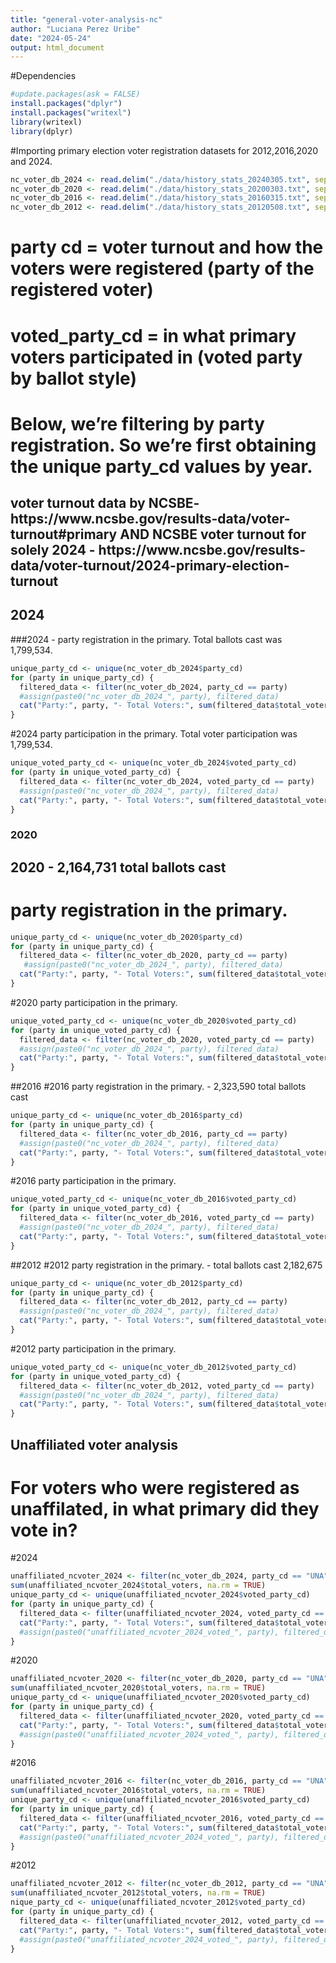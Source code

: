 ---
title: "general-voter-analysis-nc"
author: "Luciana Perez Uribe"
date: "2024-05-24"
output: html_document
---

#Dependencies

```{r}
#update.packages(ask = FALSE)
install.packages("dplyr")
install.packages("writexl")
library(writexl)
library(dplyr)
```

#Importing primary election voter registration datasets for 2012,2016,2020 and 2024. 

```{r}
nc_voter_db_2024 <- read.delim("./data/history_stats_20240305.txt", sep = "\t")
nc_voter_db_2020 <- read.delim("./data/history_stats_20200303.txt", sep = "\t")
nc_voter_db_2016 <- read.delim("./data/history_stats_20160315.txt", sep = "\t")
nc_voter_db_2012 <- read.delim("./data/history_stats_20120508.txt", sep = "\t")
```

# party cd = voter turnout and how the voters were registered (party of the registered voter)
# voted_party_cd = in what primary voters participated in (voted party by ballot style) 

# Below, we're filtering by party registration. So we're first obtaining the unique party_cd values by year. 

## voter turnout data by NCSBE- https://www.ncsbe.gov/results-data/voter-turnout#primary AND NCSBE voter turnout for solely 2024 - https://www.ncsbe.gov/results-data/voter-turnout/2024-primary-election-turnout 

## 2024 
###2024 - party registration in the primary. Total ballots cast was 1,799,534. 

```{r}
unique_party_cd <- unique(nc_voter_db_2024$party_cd)
for (party in unique_party_cd) {
  filtered_data <- filter(nc_voter_db_2024, party_cd == party)
  #assign(paste0("nc_voter_db_2024_", party), filtered_data)
  cat("Party:", party, "- Total Voters:", sum(filtered_data$total_voters, na.rm = TRUE), "\n")
}
```

#2024 party participation in the primary. Total voter participation was 1,799,534. 

```{r}
unique_voted_party_cd <- unique(nc_voter_db_2024$voted_party_cd)
for (party in unique_voted_party_cd) {
  filtered_data <- filter(nc_voter_db_2024, voted_party_cd == party)
  #assign(paste0("nc_voter_db_2024_", party), filtered_data)
  cat("Party:", party, "- Total Voters:", sum(filtered_data$total_voters, na.rm = TRUE), "\n")
} 
```




### 2020 
## 2020 -  2,164,731 total ballots cast 
# party registration in the primary. 

```{r}
unique_party_cd <- unique(nc_voter_db_2020$party_cd)
for (party in unique_party_cd) {
  filtered_data <- filter(nc_voter_db_2020, party_cd == party)
   #assign(paste0("nc_voter_db_2024_", party), filtered_data)
  cat("Party:", party, "- Total Voters:", sum(filtered_data$total_voters, na.rm = TRUE), "\n")
}
```


#2020 party participation in the primary. 

```{r}
unique_voted_party_cd <- unique(nc_voter_db_2020$voted_party_cd)
for (party in unique_voted_party_cd) {
  filtered_data <- filter(nc_voter_db_2020, voted_party_cd == party)
  #assign(paste0("nc_voter_db_2024_", party), filtered_data)
  cat("Party:", party, "- Total Voters:", sum(filtered_data$total_voters, na.rm = TRUE), "\n")
} 
```



##2016
#2016 party registration in the primary. - 2,323,590 total ballots cast  

```{r}
unique_party_cd <- unique(nc_voter_db_2016$party_cd)
for (party in unique_party_cd) {
  filtered_data <- filter(nc_voter_db_2016, party_cd == party)
  #assign(paste0("nc_voter_db_2024_", party), filtered_data)
  cat("Party:", party, "- Total Voters:", sum(filtered_data$total_voters, na.rm = TRUE), "\n")
}
```


#2016 party participation in the primary. 

```{r}
unique_voted_party_cd <- unique(nc_voter_db_2016$voted_party_cd)
for (party in unique_voted_party_cd) {
  filtered_data <- filter(nc_voter_db_2016, voted_party_cd == party)
  #assign(paste0("nc_voter_db_2024_", party), filtered_data)
  cat("Party:", party, "- Total Voters:", sum(filtered_data$total_voters, na.rm = TRUE), "\n")
} 
```



##2012 
#2012 party registration in the primary. - total ballots cast 2,182,675  

```{r}
unique_party_cd <- unique(nc_voter_db_2012$party_cd)
for (party in unique_party_cd) {
  filtered_data <- filter(nc_voter_db_2012, party_cd == party)
  #assign(paste0("nc_voter_db_2024_", party), filtered_data)
  cat("Party:", party, "- Total Voters:", sum(filtered_data$total_voters, na.rm = TRUE), "\n")
}
```

#2012 party participation in the primary. 

```{r}
unique_voted_party_cd <- unique(nc_voter_db_2012$voted_party_cd)
for (party in unique_voted_party_cd) {
  filtered_data <- filter(nc_voter_db_2012, voted_party_cd == party)
  #assign(paste0("nc_voter_db_2024_", party), filtered_data)
  cat("Party:", party, "- Total Voters:", sum(filtered_data$total_voters, na.rm = TRUE), "\n")
} 
```



## Unaffiliated voter analysis 
# For voters who were registered as unaffilated, in what primary did they vote in? 


#2024
```{r}
unaffiliated_ncvoter_2024 <- filter(nc_voter_db_2024, party_cd == "UNA")
sum(unaffiliated_ncvoter_2024$total_voters, na.rm = TRUE)
unique_party_cd <- unique(unaffiliated_ncvoter_2024$voted_party_cd)
for (party in unique_party_cd) {
  filtered_data <- filter(unaffiliated_ncvoter_2024, voted_party_cd == party)
  cat("Party:", party, "- Total Voters:", sum(filtered_data$total_voters, na.rm = TRUE), "\n")
  #assign(paste0("unaffiliated_ncvoter_2024_voted_", party), filtered_data)
}
```

#2020
```{r}
unaffiliated_ncvoter_2020 <- filter(nc_voter_db_2020, party_cd == "UNA")
sum(unaffiliated_ncvoter_2020$total_voters, na.rm = TRUE)
unique_party_cd <- unique(unaffiliated_ncvoter_2020$voted_party_cd)
for (party in unique_party_cd) {
  filtered_data <- filter(unaffiliated_ncvoter_2020, voted_party_cd == party)
  cat("Party:", party, "- Total Voters:", sum(filtered_data$total_voters, na.rm = TRUE), "\n")
  #assign(paste0("unaffiliated_ncvoter_2024_voted_", party), filtered_data)
}
```

#2016
```{r}
unaffiliated_ncvoter_2016 <- filter(nc_voter_db_2016, party_cd == "UNA")
sum(unaffiliated_ncvoter_2016$total_voters, na.rm = TRUE)
unique_party_cd <- unique(unaffiliated_ncvoter_2016$voted_party_cd)
for (party in unique_party_cd) {
  filtered_data <- filter(unaffiliated_ncvoter_2016, voted_party_cd == party)
  cat("Party:", party, "- Total Voters:", sum(filtered_data$total_voters, na.rm = TRUE), "\n")
  #assign(paste0("unaffiliated_ncvoter_2024_voted_", party), filtered_data)
}
```

#2012
```{r}
unaffiliated_ncvoter_2012 <- filter(nc_voter_db_2012, party_cd == "UNA")
sum(unaffiliated_ncvoter_2012$total_voters, na.rm = TRUE)
nique_party_cd <- unique(unaffiliated_ncvoter_2012$voted_party_cd)
for (party in unique_party_cd) {
  filtered_data <- filter(unaffiliated_ncvoter_2012, voted_party_cd == party)
  cat("Party:", party, "- Total Voters:", sum(filtered_data$total_voters, na.rm = TRUE), "\n")
  #assign(paste0("unaffiliated_ncvoter_2024_voted_", party), filtered_data)
}
```

